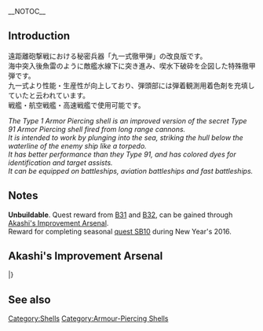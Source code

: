 __NOTOC__
{{EquipmentInfo|116}}

==Introduction==
遠距離砲撃戦における秘密兵器「九一式徹甲弾」の改良版です。<br>
海中突入後魚雷のように敵艦水線下に突き進み、喫水下破砕を企図した特殊徹甲弾です。<br>
九一式より性能・生産性が向上しており、弾頭部には弾着観測用着色剤を充填していたと云われています。<br>
戦艦・航空戦艦・高速戦艦で使用可能です。 

''The Type 1 Armor Piercing shell is an improved version of the secret Type 91 Armor Piercing shell fired from long range cannons.'' <br>
''It is intended to work by plunging into the sea, striking the hull below the waterline of the enemy ship like a torpedo.'' <br>
''It has better performance than they Type 91, and has colored dyes for identification and target assists.'' <br>
''It can be equipped on battleships, aviation battleships and fast battleships.''

==Notes==
'''Unbuildable'''. Quest reward from [[Quests#B31|B31]] and [[Quests#B32|B32]], can be gained through [[Akashi's Improvement Arsenal]]. <br>Reward for completing seasonal [[Seasonal/New_Year_2016#Quests|quest SB10]] during New Year's 2016.

==Akashi's Improvement Arsenal==
{{AkashiWorkshop}}
{{AkashiWorkshopLine
|Name={{PAGENAME}}
|ItemType=RedAmmo
|Fuel=30
|Ammo=170
|Steel=330
|Baux=20
|Mats0-5=3/5
|Mats6-9=4/6
|Mats10=10/30
|Screws0-5=1/1
|Screws6-9=2/4
|Screws10=6/15
|EquipConsume0-5=2x{{RedAmmo|Type 91 Armor-Piercing (AP) Shell}}
|EquipConsume6-9=1x{{RedAmmo|Type 1 Armor-Piercing (AP) Shell}}
|EquipConsume10=2x{{RedAmmo|Type 91 Armor-Piercing (AP) Shell}}<br>2x{{GunMat}}<br>1x{{AR}}
|Sun=Ko<br>&nbsp;
|Mon=&nbsp;<br>Ha
|Tue=&nbsp;<br>Ha
|Wed=&nbsp;<br>Ha
<!--- |Thu= --->
|Fri=Ko<br>&nbsp;
|Sat=Ko<br>&nbsp;
|2ndShip=[[Kongou]]<br>[[Haruna]]
|Notes=Uses 2x [[Type 91 Armor-Piercing (AP) Shell]] for improvement up to ★+6 <br> Uses 1x [[Type 1 Armor-Piercing (AP) Shell]] for improvement past ★+6 <br> Uses 2x [[Type 1 Armor-Piercing (AP) Shell]], 2x [[New Model Gun Development Material]] and 1x [[Action Report]] for upgrade to [[Type 1 Armor-Piercing (AP) Shell Kai]]
}}
|}

==See also==
{{Equipmentlist}}
[[Category:Shells]]
[[Category:Armour-Piercing Shells]]